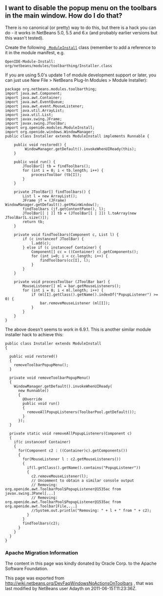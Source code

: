 <!--

    Licensed to the Apache Software Foundation (ASF) under one
    or more contributor license agreements.  See the NOTICE file
    distributed with this work for additional information
    regarding copyright ownership.  The ASF licenses this file
    to you under the Apache License, Version 2.0 (the
    "License"); you may not use this file except in compliance
    with the License.  You may obtain a copy of the License at

      http://www.apache.org/licenses/LICENSE-2.0

    Unless required by applicable law or agreed to in writing,
    software distributed under the License is distributed on an
    "AS IS" BASIS, WITHOUT WARRANTIES OR CONDITIONS OF ANY
    KIND, either express or implied.  See the License for the
    specific language governing permissions and limitations
    under the License.

-->

==I want to disable the popup menu on the toolbars in the main window. How do I do that?==

There is no canonical (or pretty) way to do this, but there is a hack you can do - it works in NetBeans 5.0, 5.5 and 6.x (and probably earlier versions but this wasn't tested).  

Create the following <tt>[[DevFaqModulesStartupActions| ModuleInstall]]</tt> class (remember to add a reference to it in the module manifest, e.g. 

<pre>
OpenIDE-Module-Install: org/netbeans/modules/toolbarthing/Installer.class
</pre>

If you are using 5.0's update 1 of module development support or later, you can just use New File > NetBeans Plug-In Modules > Module Installer):

<pre>
package org.netbeans.modules.toolbarthing;
import java.awt.Component;
import java.awt.Container;
import java.awt.EventQueue;
import java.awt.event.MouseListener;
import java.util.ArrayList;
import java.util.List;
import javax.swing.JFrame;
import javax.swing.JToolBar;
import org.openide.modules.ModuleInstall;
import org.openide.windows.WindowManager;
public class Installer extends ModuleInstall implements Runnable {

    public void restored() {
         WindowManager.getDefault().invokeWhenUIReady(this);
    }

    public void run() {
        JToolBar[] tb = findToolbars();
        for (int i = 0; i < tb.length; i++) {
            processToolbar (tb[I]);
        }
    }

    private JToolBar[] findToolbars() {
        List l = new ArrayList();
        JFrame jf = (JFrame) WindowManager.getDefault().getMainWindow();
        findToolbars (jf.getContentPane(), l);
        JToolBar[[ | ]] tb = (JToolBar[[ | ]]) l.toArray(new JToolBar[L.size()]);
        return tb;
    }

    private void findToolbars(Component c, List l) {
        if (c instanceof JToolBar) {
            l.add(c);
        } else if (c instanceof Container) {
            Component[] cc = ((Container) c).getComponents();
            for (int i=0; i < cc.length; i++) {
                findToolbars(cc[I], l);
            }
        }
    }

    private void processToolbar (JToolBar bar) {
        MouseListener[] ml = bar.getMouseListeners();
        for (int i = 0; i < ml.length; i++) {
            if (ml[I].getClass().getName().indexOf("PopupListener") >= 0) {
                bar.removeMouseListener (ml[I]);
            }
        }
    }
}
</pre>

The above doesn't seems to work in 6.9.1. This is another similar module installer hack to achieve this:

<pre>
public class Installer extends ModuleInstall
{

  public void restored()
  {
    removeToolbarPopupMenu();
  }

  private void removeToolbarPopupMenu()
  {
    WindowManager.getDefault().invokeWhenUIReady(
      new Runnable()
      {
        @Override
        public void run()
        {
          removeAllPopupListeners(ToolbarPool.getDefault());
        }
      });
  }

  private static void removeAllPopupListeners(Component c)
  {
    if(c instanceof Container)
    {
      for(Component c2 : ((Container)c).getComponents())
      {
        for(MouseListener l : c2.getMouseListeners())
        {
          if(l.getClass().getName().contains("PopupListener"))
          {
            c2.removeMouseListener(l);
            // Uncomment to obtain a similar console output
            // Removing: org.openide.awt.ToolbarPool$PopupListener@1535ac from javax.swing.JPanel[...]
            // Removing: org.openide.awt.ToolbarPool$PopupListener@1535ac from org.openide.awt.Toolbar[File,...]
            //System.out.println("Removing: " + l + " from " + c2);
          }
        }
        findToolbars(c2);
      }
    }
  }
}
</pre>

===Apache Migration Information===

The content in this page was kindly donated by Oracle Corp. to the
Apache Software Foundation.

This page was exported from http://wiki.netbeans.org/DevFaqWindowsNoActionsOnToolbars , 
that was last modified by NetBeans user Adayth 
on 2011-06-15T11:23:36Z.

